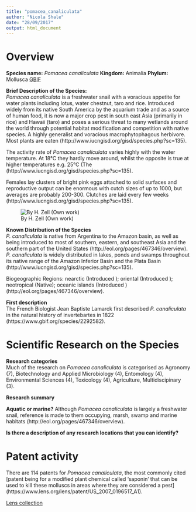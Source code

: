 ```yaml
---
title: "pomacea_canaliculata"
author: "Nicola Shale"
date: "28/09/2017"
output: html_document
---
```

# Overview

**Species name:** *Pomacea canaliculata*
**Kingdom:** Animalia
**Phylum:** Mollusca [GBIF](https://www.gbif.org/species/2292582)
  
**Brief Description of the Species:**  
*Pomacea canaliculata* is a freshwater snail with a voracious appetite for water plants including lotus, water chestnut, taro and rice. Introduced widely from its native South America by the aquarium trade and as a source of human food, it is now a major crop pest in south east Asia (primarily in rice) and Hawaii (taro) and poses a serious threat to many wetlands around the world through potential habitat modification and competition with native species. A highly generalist and voracious macrophytophagous herbivore. Most plants are eaten (http://www.iucngisd.org/gisd/species.php?sc=135). 

The activity rate of *Pomacea canaliculata* varies highly with the water temperature. At 18°C they hardly move around, whilst the opposite is true at higher temperatures e.g. 25°C (The (http://www.iucngisd.org/gisd/species.php?sc=135).

Females lay clusters of bright pink eggs attached to solid surfaces and reproductive output can be enormous with cutch sizes of up to 1000, but averages are probably 200-300. Clutches are laid every few weeks (http://www.iucngisd.org/gisd/species.php?sc=135).

![By H. Zell (Own work)](/Users/NicolaShale/Documents/GitHub/asean_marine/Nicky's summaries/images/Pomacea_canaliculata_01.jpg)


**Known Distribution of the Species**  
*P. canaliculata* is native from Argentina to the Amazon basin, as well as being introduced to most of southern, eastern, and southeast Asia and the southern part of the United States (http://eol.org/pages/467346/overview). *P. canaliculata* is widely distributed in lakes, ponds and swamps throughout its native range of the Amazon Inferior Basin and the Plata Basin (http://www.iucngisd.org/gisd/species.php?sc=135).

Biogeographic Regions: nearctic (Introduced ); oriental (Introduced ); neotropical (Native); oceanic islands (Introduced )(http://eol.org/pages/467346/overview).

**First description**  
 The French Biologist Jean Baptiste Lamarck first described *P. canaliculata* in the natural history of invertebartes in 1822 (https://www.gbif.org/species/2292582).

# Scientific Research on the Species 

**Research categories**  
Much of the research on *Pomacea canaliculata* is categorised as Agronomy (7), Biotechnology and Applied Microbiology (4), Entomology (4), Environmental Sciences (4), Toxicology (4), Agriculture, Multidiscipinary (3).   

**Research summary**  



**Aquatic or marine?** 
Although *Pomacea canaliculata* is largely a freshwater snail, reference is made to them occupying, marsh, swamp and marine habitats (http://eol.org/pages/467346/overview).

**Is there a description of any research locations that you can identify?**  


# Patent activity
There are 114 patents for *Pomacea canaliculata*, the most commonly cited [patent being for a modified plant chemical called 'saponin' that can be used to kill these molluscs in areas where they are considered a pest] (https://www.lens.org/lens/patent/US_2007_0196517_A1).

[Lens collection](https://www.lens.org/lens/collection/24984)
